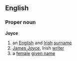 ==English==
===Proper noun===
'''Joyce'''
# an [[English]] and [[Irish]] [[surname]]
# [[w:James Joyce|James Joyce]], Irish [[writer]]
# a [[female]] [[given name]]